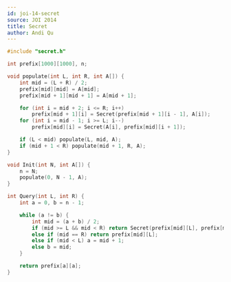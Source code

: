 ```yaml
---
id: joi-14-secret
source: JOI 2014
title: Secret
author: Andi Qu
---
```


```cpp
#include "secret.h"

int prefix[1000][1000], n;

void populate(int L, int R, int A[]) {
	int mid = (L + R) / 2;
	prefix[mid][mid] = A[mid];
	prefix[mid + 1][mid + 1] = A[mid + 1];

	for (int i = mid + 2; i <= R; i++)
		prefix[mid + 1][i] = Secret(prefix[mid + 1][i - 1], A[i]);
	for (int i = mid - 1; i >= L; i--)
		prefix[mid][i] = Secret(A[i], prefix[mid][i + 1]);

	if (L < mid) populate(L, mid, A);
	if (mid + 1 < R) populate(mid + 1, R, A);
}

void Init(int N, int A[]) {
	n = N;
	populate(0, N - 1, A);
}

int Query(int L, int R) {
	int a = 0, b = n - 1;

	while (a != b) {
		int mid = (a + b) / 2;
		if (mid >= L && mid < R) return Secret(prefix[mid][L], prefix[mid + 1][R]);
		else if (mid == R) return prefix[mid][L];
		else if (mid < L) a = mid + 1;
		else b = mid;
	}

	return prefix[a][a];
}
```
